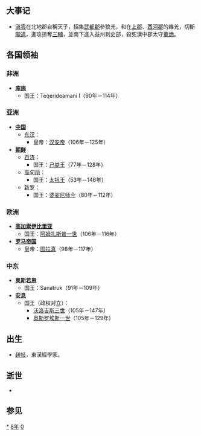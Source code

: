 {{yearTOC|108|东汉'''[[永初_(汉安帝)|永初]]二年'''}}

== 大事记 ==
*[[滇零|滇零]]在北地郡自稱天子，招集[[武都郡|武都郡]]參狼羌，和在[[上郡|上郡]]、[[西河郡|西河郡]]的雜羌，切斷[[隴道|隴道]]，進攻掠奪[[三輔|三輔]]，並南下進入益州刺史部，殺死漢中郡太守[[董炳|董炳]]。

== 各国领袖 ==
=== 非洲 ===
*'''[[库施|库施]]'''
**国王：Teqerideamani I（90年－114年）

=== 亚洲 ===
*'''[[中国|中国]]'''
**[[东汉|东汉]]：
***皇帝：[[汉安帝|汉安帝]]（106年－125年）
*'''[[朝鲜民主主义人民共和国|朝鲜]]'''
**[[百濟|百济]]：
***国王：[[己娄王|己娄王]]（77年－128年）
**[[高句丽|高句丽]]：
***国王：[[太祖王|太祖王]]（53年－146年）
**[[新罗|新罗]]：
***国王：[[婆娑尼师今|婆娑尼师今]]（80年－112年）

=== 欧洲 ===
*'''[[高加索伊比利亞王國|高加索伊比里亚]]'''
**国王：[[阿姆扎斯普一世|阿姆扎斯普一世]]（106年－116年）
*'''[[羅馬帝國|罗马帝国]]'''
**皇帝：[[圖拉真|图拉真]]（98年－117年）

=== 中东 ===
*'''[[奥斯若恩|奥斯若恩]]'''
**国王：Sanatruk（91年－109年）
*'''[[安息_(国家)|安息]]''' 
**国王（政权对立）：
***[[沃洛吉斯三世|沃洛吉斯三世]]（105年－147年）
***[[奥斯罗埃斯一世|奥斯罗埃斯一世]]（105年－129年）
== 出生 ==
* [[趙岐|趙岐]]，東漢經學家。

== 逝世 ==
*

== 参见 ==
{{Wikisource year mention}}

[[Category:108年|*]]
[[Category:100年代|8年]]
[[Category:2世纪各年|0]]